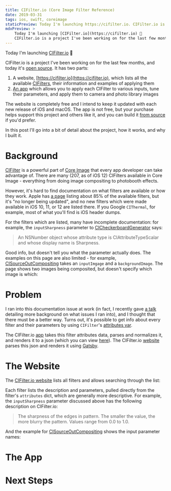 ```yaml
---
title: CIFilter.io (Core Image Filter Reference)
date: 2019-03-31
tags: ios, swift, coreimage
staticPreview: Today I'm launching https://cifilter.io. CIFilter.io is a project I've been working on for the last few months, and today it's [open source](https://github.com/noahsark769/cifilter.io/). It has two parts...
mdxPreview: >
    Today I'm launching [CIFilter.io](https://cifilter.io) 🎉
    CIFilter.io is a project I've been working on for the last few months, and today it's [open source](https://github.com/noahsark769/cifilter.io/). It has two parts...
---
```


Today I'm launching [CIFilter.io](https://cifilter.io) 🎉

<CaptionedImage filename="cifilterio.png" alt="Screenshot of the CIFilter.io website" caption="" />

CIFilter.io is a project I've been working on for the last few months, and today it's [open source](https://github.com/noahsark769/cifilter.io/). It has two parts:

1. A website, [https://cifilter.io](https://cifilter.io), which lists all the available [CIFilters](https://developer.apple.com/documentation/coreimage/cifilter), their information and examples of applying them
2. [An app](https://itunes.apple.com/us/app/cifilter-io/id1457458557?mt=8) which allows you to apply each CIFilter to various inputs, tune their parameters, and apply them to camera and photo library images

The website is completely free and I intend to keep it updated with each new release of iOS and macOS. The app is not free, but your purchase helps support this project and others like it, and you can build it [from source](https://github.com/noahsark769/cifilter.io/tree/master/iOS) if you'd prefer.

In this post I'll go into a bit of detail about the project, how it works, and why I built it.

# Background

[CIFilter](https://developer.apple.com/documentation/coreimage/cifilter) is a powerful part of [Core Image](https://developer.apple.com/documentation/coreimage) that every app developer can take advantage of. There are many (207, as of iOS 12) CIFilters available in Core Image - everything from doing image compositing to photobooth effects.

<CaptionedImage max="400" filename="cithermal.jpeg" alt="Application of the CIThermal filter" caption="The CIThermal filter" />

However, it's hard to find documentation on what filters are available or how they work. Apple has [a page](https://developer.apple.com/library/archive/documentation/GraphicsImaging/Reference/CoreImageFilterReference/index.html#//apple_ref/doc/uid/TP40004346) listing about 85% of the available filters, but it's "no longer being updated", and no new filters which were made available in iOS 10, 11, or 12 are listed there. If you Google `CIThermal`, for example, most of what you'll find is iOS header dumps.

For the filters which are listed, many have incomplete documentation: for example, the `inputSharpness` parameter to [CICheckerboardGenerator](https://cifilter.io#CICheckerboardGenerator) says:

> An NSNumber object whose attribute type is CIAttributeTypeScalar and whose display name is Sharpness.

Good info, but doesn't tell you what the parameter actually does. The examples on this page are also limited - for example, [CISourceOutCompositing](https://cifilter.io#CISourceOutCompositing) takes an `inputImgage` and a `backgroundImage`. The page shows two images being composited, but doesn't specify which image is which:

<CaptionedImage max="400" filename="old-cisourceoutcompositing.png" alt="Image of CISourceOutCompositing from Apple's documentation" caption="" />

# Problem
I ran into this documentation issue at work (in fact, I recently gave [a talk](https://twitter.com/noahsark769/status/1111148213921153024) detailing more background on what issues I ran into), and I thought that there must be a better way. Turns out, it's possible to get info about every filter and their parameters by using `CIFilter`'s [attributes var](https://developer.apple.com/documentation/coreimage/cifilter/1437661-attributes).

The CIFilter.io [app](https://itunes.apple.com/us/app/cifilter-io/id1457458557?mt=8) takes this filter attributes data, parses and normalizes it, and renders it to a json (which you can view [here](https://github.com/noahsark769/cifilter.io/blob/master/web/src/data/filters.json)). The CIFilter.io [website](https://cifilter.io) parses this json and renders it using [Gatsby](https://www.gatsbyjs.org/).

# The Website
The [CIFilter.io website](https://cifilter.io) lists all filters and allows searching through the list:

<CaptionedImage max="300" filename="cifilterio-search.gif" alt="Gif showing CIFilter.io's search bar" caption="" />

Each filter lists the description and parameters, pulled directly from the filter's `attributes` dict, which are generally more descriptive. For example, the `inputSharpness` parameter discussed above has the following description on CIFilter.io:

> The sharpness of the edges in pattern. The smaller the value, the more blurry the pattern. Values range from 0.0 to 1.0.

And the example for [CISourceOutCompositing](https://cifilter.io#CISourceOutCompositing) shows the input parameter names:

<CaptionedImage filename="cisourceoutcompositing.png" alt="Example of applying the CISourceOutCompositing filter" caption="" />

# The App

# Next Steps
